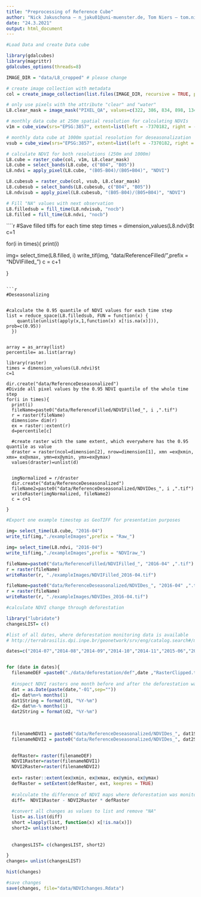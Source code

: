 ```yaml
---
title: "Preprocessing of Reference Cube"
author: "Nick Jakuschona – n_jaku01@uni-muenster.de, Tom Niers – tom.niers@uni-muenster.de"
date: "24.3.2021"
output: html_document
---
```


```r
#Load Data and create Data cube

library(gdalcubes)
library(magrittr)
gdalcubes_options(threads=8)

IMAGE_DIR = "data/L8_cropped" # please change

# create image collection with metadata 
col = create_image_collection(list.files(IMAGE_DIR, recursive = TRUE, pattern=".tif", full.names  = TRUE), "L8_SR")

# only use pixels with the attribute "clear" and "water"
L8.clear_mask = image_mask("PIXEL_QA", values=c(322, 386, 834, 898, 1346, 324, 388, 836, 900, 1348), invert = TRUE)

# monthly data cube at 250m spatial resolution for calculating NDVIs
v1m = cube_view(srs="EPSG:3857", extent=list(left = -7370182, right = -7235182, top = -993877, bottom = -1096877, t0 ="2014-06-01", t1 = "2019-09-31"), dx=250, dy=250, dt="P1M", resampling = "average", aggregation = "median")

# monthly data cube at 1000m spatial resolution for deseasonalization
vsub = cube_view(srs="EPSG:3857", extent=list(left = -7370182, right = -7235182, top = -993877, bottom = -1096877, t0 ="2014-06-01", t1 = "2019-09-31"), dx=1000, dy=1000, dt = "P1M", resampling = "average", aggregation = "median")
```

```r
# calculate NDVI for both resolutions (250m and 1000m)
L8.cube = raster_cube(col, v1m, L8.clear_mask)
L8.cube = select_bands(L8.cube, c("B04", "B05"))
L8.ndvi = apply_pixel(L8.cube, "(B05-B04)/(B05+B04)", "NDVI")

L8.cubesub = raster_cube(col, vsub, L8.clear_mask)
L8.cubesub = select_bands(L8.cubesub, c("B04", "B05"))
L8.ndvisub = apply_pixel(L8.cubesub, "(B05-B04)/(B05+B04)", "NDVI")
```


```r
# Fill "NA" values with next observation 
L8.filledsub = fill_time(L8.ndvisub, "nocb")
L8.filled = fill_time(L8.ndvi, "nocb")

```




````r
#Save filled tiffs for each time step
times = dimension_values(L8.ndvi)$t
c=1


for(i in times){
  print(i)
  
  img= select_time(L8.filled, i)
  write_tif(img, "data/ReferenceFilled/",prefix = "NDVIFilled_")
  c = c+1
  
}

```

```r
#Deseasonalizing


#calculate the 0.95 quantile of NDVI values for each time step
list = reduce_space(L8.filledsub, FUN = function(x) {
    quantile(unlist(apply(x,1,function(x) x[!is.na(x)])), prob=c(0.95))
  })


array = as_array(list)
percentile= as.list(array)

library(raster)
times = dimension_values(L8.ndvi)$t
c=1

dir.create("data/ReferenceDeseasonalized")
#Divide all pixel values by the 0.95 NDVI quantile of the whole time step
for(i in times){
  print(i)
  fileName=paste0("data/ReferenceFilled/NDVIFilled_", i ,".tif")
  r = raster(fileName)
  dimension= dim(r)
  ex = raster::extent(r)
  d=percentile[c]

  #create raster with the same extent, which everywhere has the 0.95 quantile as value
  draster = raster(ncol=dimension[2], nrow=dimension[1], xmn =ex@xmin, xmx= ex@xmax, ymn=ex@ymin, ymx=ex@ymax)
  values(draster)=unlist(d)
  
  
  imgNormalized = r/draster
  dir.create("data/ReferenceDeseasonalized")
  fileName2=paste0("data/ReferenceDeseasonalized/NDVIDes_", i ,".tif")
  writeRaster(imgNormalized, fileName2)
  c = c+1
  
}

```


```r
#Export one example timestep as GeoTIFF for presentation purposes

img= select_time(L8.cube, "2016-04")
write_tif(img,"./exampleImages",prefix = "Raw_")

img= select_time(L8.ndvi, "2016-04")
write_tif(img,"./exampleImages",prefix = "NDVIraw_")

fileName=paste0("data/ReferenceFilled/NDVIFilled_", "2016-04" ,".tif")
r = raster(fileName)
writeRaster(r, "./exampleImages/NDVIFilled_2016-04.tif")

fileName=paste0("data/ReferenceDeseasonalized/NDVIDes_", "2016-04" ,".tif")
r = raster(fileName)
writeRaster(r, "./exampleImages/NDVIDes_2016-04.tif")


```




```r
#calculate NDVI change through deforestation

library("lubridate")
changesLIST= c()

#list of all dates, where deforestation monitoring data is available
# http://terrabrasilis.dpi.inpe.br/geonetwork/srv/eng/catalog.search#/metadata/b75b83db-8026-43f9-9537-ee1dfa308158

dates=c("2014-07","2014-08","2014-09","2014-10","2014-11","2015-06","2015-07","2015-08","2015-09","2015-10","2015-11","2015-12","2016-01","2016-02","2016-03","2016-04","2016-07","2016-08","2016-09","2016-10","2016-11","2017-07","2017-08","2017-09","2017-10","2017-11","2018-01","2018-06","2018-07","2018-08","2018-09")


for (date in dates){
  filenameDEF =paste0("./data/deforestation/def",date ,"RasterClipped.tif")
  
  #inspect NDVI rasters one month before and after the deforestation was monitored
  dat = as.Date(paste(date,"-01",sep=""))
  d1= dat%m+% months(1)
  dat1String = format(d1, "%Y-%m")
  d2= dat%m-% months(1)
  dat2String = format(d2, "%Y-%m")

  
  
  filenameNDVI1 = paste0("data/ReferenceDeseasonalized/NDVIDes_", dat1String ,".tif")
  filenameNDVI2 = paste0("data/ReferenceDeseasonalized/NDVIDes_", dat2String ,".tif")
  

  defRaster= raster(filenameDEF)
  NDVI1Raster=raster(filenameNDVI1)
  NDVI2Raster=raster(filenameNDVI2)
  
  ext= raster::extent(ex@xmin, ex@xmax, ex@ymin, ex@ymax)
  defRaster = setExtent(defRaster, ext, keepres = TRUE)
  
  #calculate the difference of NDVI maps where deforestation was monitored
  diff=  NDVI1Raster - NDVI2Raster * defRaster
  
  #convert all changes as values to list and remove "NA"
  list= as.list(diff)
  short =lapply(list, function(x) x[!is.na(x)])
  short2= unlist(short)
  
  
  changesLIST= c(changesLIST, short2)

}
changes= unlist(changesLIST)

hist(changes)

#save changes
save(changes, file="data/NDVIchanges.Rdata")

```




